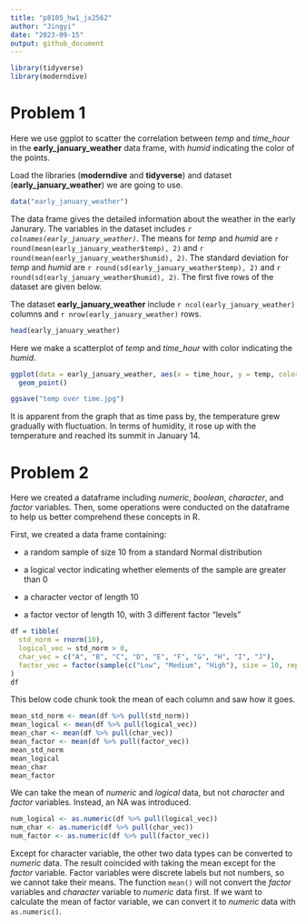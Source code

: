 ```yaml
---
title: "p8105_hw1_jx2562"
author: "Jingyi"
date: "2023-09-15"
output: github_document
---
```


```r
library(tidyverse)
library(moderndive)
```


# Problem 1

Here we use ggplot to scatter the correlation between _temp_ and _time_hour_ in the **early_january_weather** data frame, with _humid_ indicating the color of the points.

Load the libraries (**moderndive** and **tidyverse**) and dataset (**early_january_weather**) we are going to use.

```r
data("early_january_weather")
```

The data frame gives the detailed information about the weather in the early Janurary. The variables in the dataset includes _`r colnames(early_january_weather)`_. The means for _temp_ and _humid_ are `r round(mean(early_january_weather$temp), 2)` and `r round(mean(early_january_weather$humid), 2)`. The standard deviation for _temp_ and _humid_ are `r round(sd(early_january_weather$temp), 2)` and `r round(sd(early_january_weather$humid), 2)`. The first five rows of the dataset are given below.

The dataset **early_january_weather** include `r ncol(early_january_weather)` columns and `r nrow(early_january_weather)` rows. 

```r
head(early_january_weather)
```

Here we make a scatterplot of _temp_ and _time_hour_ with color indicating the _humid_.

```r
ggplot(data = early_january_weather, aes(x = time_hour, y = temp, color = humid)) +
  geom_point()

ggsave("temp over time.jpg")
```

It is apparent from the graph that as time pass by, the temperature grew gradually with fluctuation. In terms of humidity, it rose up with the temperature and reached its summit in January 14.


# Problem 2

Here we created a dataframe including _numeric_, _boolean_, _character_, and _factor_ variables. Then, some operations were conducted on the dataframe to help us better comprehend these concepts in R. 

First, we created a data frame containing: 

*   a random sample of size 10 from a standard Normal distribution

*   a logical vector indicating whether elements of the sample are greater than 0

*   a character vector of length 10

*   a factor vector of length 10, with 3 different factor “levels”


```r
df = tibble(
  std_norm = rnorm(10),
  logical_vec = std_norm > 0,
  char_vec = c("A", "B", "C", "D", "E", "F", "G", "H", "I", "J"),
  factor_vec = factor(sample(c("Low", "Medium", "High"), size = 10, replace = TRUE))
)
df
```

This below code chunk took the mean of each column and saw how it goes.
```r
mean_std_norm <- mean(df %>% pull(std_norm))
mean_logical <- mean(df %>% pull(logical_vec))
mean_char <- mean(df %>% pull(char_vec))
mean_factor <- mean(df %>% pull(factor_vec))
mean_std_norm
mean_logical
mean_char
mean_factor
```
We can take the mean of _numeric_ and _logical_ data, but not _character_ and _factor_ variables. Instead, an NA was introduced.

```r
num_logical <- as.numeric(df %>% pull(logical_vec))
num_char <- as.numeric(df %>% pull(char_vec))
num_factor <- as.numeric(df %>% pull(factor_vec))
```

Except for character variable, the other two data types can be converted to _numeric_ data. The result coincided with taking the mean except for the _factor_ variable. Factor variables were discrete labels but not numbers, so we cannot take their means. The function `mean()` will not convert the _factor_ variables and _character_ variable to _numeric_ data first. If we want to calculate the mean of factor variable, we can convert it to _numeric_ data with `as.numeric()`.


